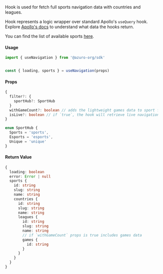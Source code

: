 
Hook is used for fetch full sports navigation data with countries and leagues.

Hook represents a logic wrapper over standard Apollo's `useQuery` hook. Explore [Apollo's docs](https://www.apollographql.com/docs/react/api/react/hooks#usequery) to understand what data the hooks return.

You can find the list of available sports [here](https://thegraph.azuro.org/subgraphs/name/azuro-protocol/azuro-api-polygon-v3/graphql?query=%7B%0A++sports+%7B%0A++++name%0A++%7D%0A%7D).

#### Usage

```ts
import { useNavigation } from '@azuro-org/sdk'


const { loading, sports } = useNavigation(props)
```

#### Props

```ts
{
  filter?: {
    sportHub?: SportHub
  }
  withGameCount?: boolean // adds the lightweight games data to sport for counting
  isLive?: boolean // if `true`, the hook will retrieve live navigation
}
```

```ts
enum SportHub {
  Sports = 'sports',
  Esports = 'esports',
  Unique = 'unique'
}
```

#### Return Value
```ts
{ 
  loading: boolean
  error: Error | null
  sports {
    id: string
    slug: string
    name: string
    countries {
      id: string
      slug: string
      name: string
      leagues {
        id: string
        slug: string
        name: string
        // if `withGameCount` props is true includes games data
        games {
          id: string
        }
      }
    }
  }
}
```
